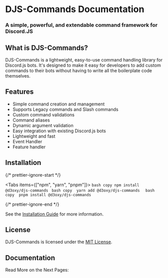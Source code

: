 
# DJS-Commands Documentation

### A **simple**, **powerful**, and **extendable** command framework for Discord.JS

## What is DJS-Commands?

DJS-Commands is a lightweight, easy-to-use command handling library for Discord.js bots. It's designed to make it easy for developers to add custom commands to their bots without having to write all the boilerplate code themselves.

## Features

-   Simple command creation and management
-   Supports Legacy commands and Slash commands
-   Custom command validations
-   Command aliases
-   Dynamic argument validation
-   Easy integration with existing Discord.js bots
-   Lightweight and fast
-   Event Handler
-   Feature handler

## Installation

{/* prettier-ignore-start */}

<Tabs items={["npm", "yarn", "pnpm"]}>
  <Tab>
    ```bash copy
    npm install @d3oxy/djs-commands
    ```
  </Tab>
  <Tab>
    ```bash copy 
    yarn add @d3oxy/djs-commands 
    ```
  </Tab>
  <Tab>
    ```bash copy 
    pnpm install @d3oxy/djs-commands 
    ```
  </Tab>
</Tabs>

{/* prettier-ignore-end */}

See the [Installation Guide](/getting-started/installation) for more information.

## License

DJS-Commands is licensed under the [MIT License](https://github.com/D3oxy/djs-commands/blob/main/LICENSE).

## Documentation

Read More on the Next Pages:
